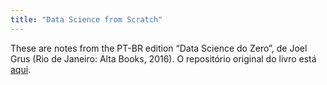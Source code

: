 ```yaml
---
title: "Data Science from Scratch"
---
```


These are notes from the PT-BR edition "Data Science do Zero", de Joel Grus (Rio de Janeiro: Alta Books, 2016). O repositório original do livro está [aqui](https://github.com/joelgrus/data-science-from-scratch).